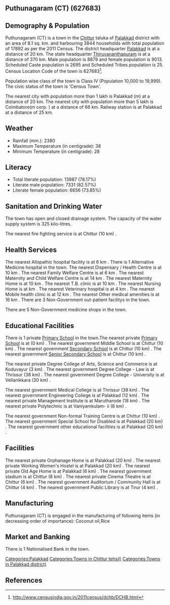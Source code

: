 {{Infobox settlement
| name=Puthunagaram (CT)
| native_name=
| native_name_lang=
| other_name=
| nickname=
| settlement_type=Town
| image_skyline=
| image_alt=
| image_caption=
| pushpin_map=India Kerala
| pushpin_label_position=right
| pushpin_map_alt=
| pushpin_map_caption=Location in Kerala, India
| latd=
| latm=
| lats=
| latNS=
| longd=
| longm=
| longs=
| longEW=
| coordinates_display=inline,title
| subdivision_type=Country
| subdivision_name={{flag|India}}
| subdivision_type1=[[States and territories of India|State]]
| subdivision_name1=Kerala 
| subdivision_type2=[[List of districts of India|District]]
| subdivision_name2=Palakkad
| subdivision_type3=Tahsil
| subdivision_name3=Chittur
| website=
| established_title=<!-- Established -->
| established_date=
| founder=
| named_for=
| government_type=
| governing_body=
| unit_pref=Metric
| area_footnotes=
| area_rank=
| area_total_km2=8.1
| elevation_footnotes=
| elevation_m=
| population_total=17892
| population_as_of=2011
| population_rank=
| population_density_km2=2208
| population_demonym=
| population_footnotes=
| demographics_type1=Languages=
| demographics1_title1=Official=
| demographics1_info1=[[Malayalam language|Malayalam]]
| timezone1=[[Indian Standard Time|IST]]
| utc_offset1==+5:30
| postal_code_type=[[Postal Index Number|PIN]]
| postal_code=
| area_code_type=Telephone code
| area_code=
| registration_plate=
| blank1_name_sec1=Nearest city
| blank1_info_sec1=[[Palakkad (m)]]
| blank2_name_sec1=[[Human sex ratio|Sex ratio]]
| blank2_info_sec1=1015
| blank3_name_sec1=Literacy
| blank3_info_sec1=78.17%
| blank1_name_sec2=[[2011 Census of India|2011 census]] code
| blank1_info_sec2=627683
| footnotes=
}}

== Puthunagaram (CT) (627683) ==

== Demography & Population ==

Puthunagaram (CT) is a town in the [[Chittur]] taluka of [[Palakkad]] district with an area of 8.1 sq. km. and harbouring 3844 households with total population of 17892 as per the 2011 Census. The district headquarter [[Palakkad]] is at a distance of 20 km. The state headquarter [[Thiruvananthapuram]] is at a distance of 370 km. Male population is 8879 and female population is 9013. Scheduled Caste population is 2695 and Scheduled Tribes population is 25. Census Location Code of the town is 627683<ref>http://www.censusindia.gov.in/2011census/dchb/DCHB.html</ref>.

Population wise class of the town is Class IV (Population 10,000 to 19,999).
The civic status of the town is 'Census Town'.

The nearest city with population more than 1 lakh is Palakkad (m) at a distance of 20 km. The nearest city with population more than 5 lakh is Coimbatore(m corp. )  at a distance of 66 km. Railway station is at Palakkad at a distance of 25 km.


== Weather ==  
* Rainfall (mm.): 2380 
* Maximum Temperature (in centigrade): 38
* Minimum Temperature (in centigrade): 28


== Literacy ==  
* Total literate population: 13987 (78.17%)
* Literate male population: 7331 (82.57%)
* Literate female population: 6656 (73.85%)


== Sanitation and Drinking Water ==  
The town has open and closed drainage system.
The capacity of the water supply system is 325 kilo-litres.

The nearest fire fighting service is at Chittur (10 km) .


== Health Services ==
The nearest Allopathic hospital facility is at 6 km .
There is 1 Alternative Medicine hospital in the town.
The nearest Dispensary / Health Centre is at 10 km .
The nearest Family Welfare Centre is at 6 km .
The nearest Maternity and Child Welfare Centre is at 14 km .
The nearest Maternity Home is at 10 km .
The nearest T.B. clinic is at 10 km .
The nearest Nursing Home is at  km .
The nearest Veterinary hospital is at 4 km .
The nearest Mobile health clinic is at 12 km .
The nearest Other medical amenities is at 16 km .
There are 3 Non-Government out-patient facilitys in the town.


There are 5 Non-Government medicine shops in the town.


== Educational Facilities ==
There is 1 private [[Primary School]] in the town.The nearest private [[Primary School]] is at  (0 km) .
The nearest government Middle School is at Chittur (10 km) .
The nearest government [[Secondary School]] is at Chittur (10 km) .
The nearest government [[Senior Secondary School]] is at Chittur (10 km) .
 
 
 
 
 
The nearest private Degree College of Arts, Science and Commerce is at Koduvayur  (3 km) .
The nearest government Degree College - Law is at Thrissur (38 km) .
The nearest government Degree College - University is at Vellanikkara (30 km) .
 
The nearest government Medical College is at Thrissur (38 km) .
The nearest government Engineering College is at Palakkad (12 km) .
The nearest private Management Institute is at Marutharode (18 km) .
The nearest private Polytechnic is at Vaniyamkulam- ii  (8 km) .
 
The nearest government Non-formal Training Centre is at Chittur (10 km) .
The nearest government Special School for Disabled is at Palakkad (20 km) .
The nearest government other educational facilities is at Palakkad  (20 km) .


== Facilities ==
The nearest private Orphanage Home is at Palakkad (20 km) .
The nearest private Working Women's Hostel is at Palakkad (20 km) .
The nearest private Old Age Home is at Palakkad (6 km) .
The nearest government stadium is at Chittur (8 km) .
The nearest private Cinema Theatre is at Chittur (6 km) .
The nearest government Auditorium / Community Hall is at Chittur (4 km) .
The nearest government Public Library is at Tirur (4 km) .


== Manufacturing ==
Puthunagaram (CT) is engaged in the manufacturing of following items (in decreasing order of importance): Coconut oil,Rice


== Market and Banking ==
There is 1 Nationalised Bank in the town.






[[Categories:Palakkad]]
[[Categories:Towns in Chittur tehsil)]]
[[Categories:Towns in Palakkad district)]]


== References ==
{{Reflist}}


